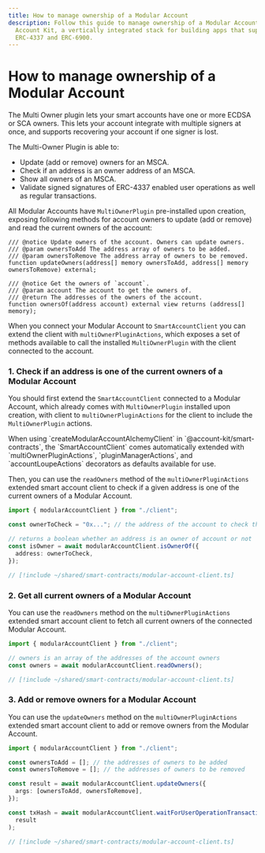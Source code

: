 ```yaml
---
title: How to manage ownership of a Modular Account
description: Follow this guide to manage ownership of a Modular Account with
  Account Kit, a vertically integrated stack for building apps that support
  ERC-4337 and ERC-6900.
---
```


# How to manage ownership of a Modular Account

The Multi Owner plugin lets your smart accounts have one or more ECDSA or SCA owners. This lets your account integrate with multiple signers at once, and supports recovering your account if one signer is lost.

The Multi-Owner Plugin is able to:

- Update (add or remove) owners for an MSCA.
- Check if an address is an owner address of an MSCA.
- Show all owners of an MSCA.
- Validate signed signatures of ERC-4337 enabled user operations as well as regular transactions.

All Modular Accounts have `MultiOwnerPlugin` pre-installed upon creation, exposing following methods for account owners to update (add or remove) and read the current owners of the account:

```solidity
/// @notice Update owners of the account. Owners can update owners.
/// @param ownersToAdd The address array of owners to be added.
/// @param ownersToRemove The address array of owners to be removed.
function updateOwners(address[] memory ownersToAdd, address[] memory ownersToRemove) external;

/// @notice Get the owners of `account`.
/// @param account The account to get the owners of.
/// @return The addresses of the owners of the account.
function ownersOf(address account) external view returns (address[] memory);
```

When you connect your Modular Account to `SmartAccountClient` you can extend the client with `multiOwnerPluginActions`, which exposes a set of methods available to call the installed `MultiOwnerPlugin` with the client connected to the account.

### 1. Check if an address is one of the current owners of a Modular Account

You should first extend the `SmartAccountClient` connected to a Modular Account, which already comes with `MultiOwnerPlugin` installed upon creation, with client to `multiOwnerPluginActions` for the client to include the `MultiOwnerPlugin` actions.

<Note>
  When using `createModularAccountAlchemyClient` in
  `@account-kit/smart-contracts`, the `SmartAccountClient` comes automatically
  extended with `multiOwnerPluginActions`, `pluginManagerActions`, and
  `accountLoupeActions` decorators as defaults available for use.
</Note>

Then, you can use the `readOwners` method of the `multiOwnerPluginActions` extended smart account client to check if a given address is one of the current owners of a Modular Account.

<CodeBlocks>

```ts [example.ts] twoslash
import { modularAccountClient } from "./client";

const ownerToCheck = "0x..."; // the address of the account to check the ownership of

// returns a boolean whether an address is an owner of account or not
const isOwner = await modularAccountClient.isOwnerOf({
  address: ownerToCheck,
});
```

```ts [client.ts] filename="client.ts" twoslash
// [!include ~/shared/smart-contracts/modular-account-client.ts]
```

</CodeBlocks>

### 2. Get all current owners of a Modular Account

You can use the `readOwners` method on the `multiOwnerPluginActions` extended smart account client to fetch all current owners of the connected Modular Account.

<CodeBlocks>

```ts [example.ts] twoslash
import { modularAccountClient } from "./client";

// owners is an array of the addresses of the account owners
const owners = await modularAccountClient.readOwners();
```

```ts [client.ts] filename="client.ts" twoslash
// [!include ~/shared/smart-contracts/modular-account-client.ts]
```

</CodeBlocks>

### 3. Add or remove owners for a Modular Account

You can use the `updateOwners` method on the `multiOwnerPluginActions` extended smart account client to add or remove owners from the Modular Account.

<CodeBlocks>

```ts [example.ts]  twoslash
import { modularAccountClient } from "./client";

const ownersToAdd = []; // the addresses of owners to be added
const ownersToRemove = []; // the addresses of owners to be removed

const result = await modularAccountClient.updateOwners({
  args: [ownersToAdd, ownersToRemove],
});

const txHash = await modularAccountClient.waitForUserOperationTransaction(
  result
);
```

```ts [client.ts]  filename="client.ts" twoslash
// [!include ~/shared/smart-contracts/modular-account-client.ts]
```

</CodeBlocks>
